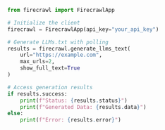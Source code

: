 ```python Python
from firecrawl import FirecrawlApp

# Initialize the client
firecrawl = FirecrawlApp(api_key="your_api_key")

# Generate LLMs.txt with polling
results = firecrawl.generate_llms_text(
    url="https://example.com",
    max_urls=2,
    show_full_text=True
)

# Access generation results
if results.success:
    print(f"Status: {results.status}")
    print(f"Generated Data: {results.data}")
else:
    print(f"Error: {results.error}")
```
